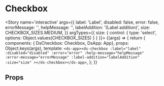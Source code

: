 


<Meta title='atoms/Checkbox' component={Checkbox} />

# Checkbox

<Story name='interactive'
	   args={{
		   label: 'Label',
		   disabled: false,
		   error: false,
		   errorMessage: '',
		   helpMessage: '',
		   labelAddition: '(Label addition)',
		   size: CHECKBOX_SIZES.MEDIUM,
	   }}
	   argTypes={{
		   size: {
			   control: { type: 'select', options: Object.values(CHECKBOX_SIZES) }
		   }
	   }}>
	{(args) => {
		return {
			components: { DsCheckbox: Checkbox, DsApp: App},
			props: Object.keys(args),
			template: `<ds-app><ds-checkbox
				:label="label"
				:disabled="disabled"
				:error="error"
				:help-message="helpMessage"
				:error-message="errorMessage"
				:label-addition="labelAddition"
				:size="size"
			></ds-checkbox></ds-app>`,
		};
	}}
</Story>

## Props

<Props of={Checkbox} />